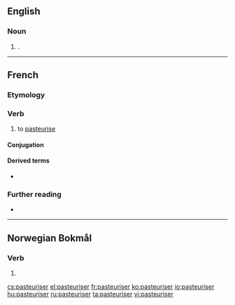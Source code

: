 ==English==

===Noun===
{{en-noun}}

# {{lb|en|British spelling}} {{alternative form of|pasteurizer|lang=en}}.

----

==French==

===Etymology===
{{suffix|pasteur|iser|lang=fr}}

===Verb===
{{fr-verb}}

# to [[pasteurise]]

====Conjugation====
{{fr-conj-auto}}

====Derived terms====
* {{l|fr|pasteurisation}}

===Further reading===
* {{R:TLFi}}

----
==Norwegian Bokmål==

===Verb===
{{nb-verb-form}}

# {{imperative of|pasteurisere|lang=nb}}

[[cs:pasteuriser]]
[[el:pasteuriser]]
[[fr:pasteuriser]]
[[ko:pasteuriser]]
[[io:pasteuriser]]
[[hu:pasteuriser]]
[[ru:pasteuriser]]
[[ta:pasteuriser]]
[[vi:pasteuriser]]